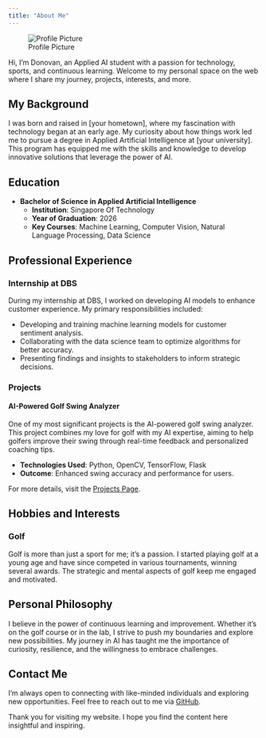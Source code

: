 ```yaml
---
title: "About Me"
---
```


![Profile Picture](image/Me.jpeg)

Hi, I'm Donovan, an Applied AI student with a passion for technology, sports, and continuous learning. Welcome to my personal space on the web where I share my journey, projects, interests, and more.

## My Background

I was born and raised in \[your hometown\], where my fascination with technology began at an early age. My curiosity about how things work led me to pursue a degree in Applied Artificial Intelligence at \[your university\]. This program has equipped me with the skills and knowledge to develop innovative solutions that leverage the power of AI.

## Education

-   **Bachelor of Science in Applied Artificial Intelligence**
    -   **Institution**: Singapore Of Technology
    -   **Year of Graduation**: 2026
    -   **Key Courses**: Machine Learning, Computer Vision, Natural Language Processing, Data Science

## Professional Experience

### Internship at DBS

During my internship at DBS, I worked on developing AI models to enhance customer experience. My primary responsibilities included:

-   Developing and training machine learning models for customer sentiment analysis.
-   Collaborating with the data science team to optimize algorithms for better accuracy.
-   Presenting findings and insights to stakeholders to inform strategic decisions.

### Projects

#### AI-Powered Golf Swing Analyzer

One of my most significant projects is the AI-powered golf swing analyzer. This project combines my love for golf with my AI expertise, aiming to help golfers improve their swing through real-time feedback and personalized coaching tips.

-   **Technologies Used**: Python, OpenCV, TensorFlow, Flask
-   **Outcome**: Enhanced swing accuracy and performance for users.

For more details, visit the [Projects Page](./projects.qmd).

## Hobbies and Interests

### Golf

Golf is more than just a sport for me; it's a passion. I started playing golf at a young age and have since competed in various tournaments, winning several awards. The strategic and mental aspects of golf keep me engaged and motivated.

## Personal Philosophy

I believe in the power of continuous learning and improvement. Whether it's on the golf course or in the lab, I strive to push my boundaries and explore new possibilities. My journey in AI has taught me the importance of curiosity, resilience, and the willingness to embrace challenges.

## Contact Me

I'm always open to connecting with like-minded individuals and exploring new opportunities. Feel free to reach out to me via [GitHub](https://github.com/Soba101).

Thank you for visiting my website. I hope you find the content here insightful and inspiring.
